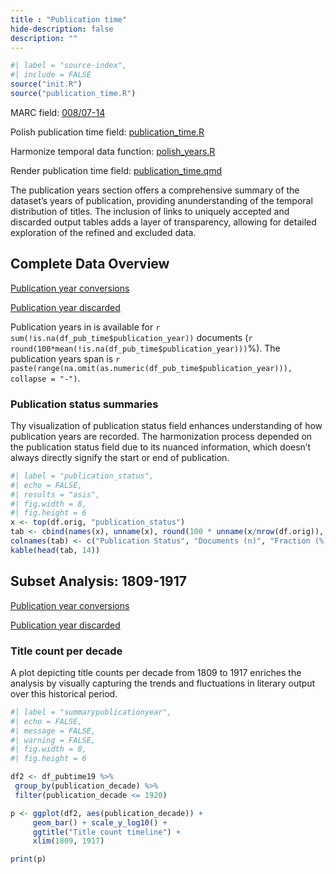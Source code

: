 ```yaml
---
title : "Publication time"
hide-description: false
description: ""
---
```


```r
#| label = "source-index",
#| include = FALSE
source("init.R")
source("publication_time.R")
```

MARC field: [008/07-14](https://www.loc.gov/marc/bibliographic/bd008.html)

Polish publication time field:
[publication_time.R](https://github.com/fennicahub/fennica/blob/master/inst/examples/publication_time.R)

Harmonize temporal data function:
[polish_years.R](https://github.com/fennicahub/fennica/blob/master/man/polish_years.Rd)

Render publication time field: 
[publication_time.qmd](https://github.com/fennicahub/fennica/blob/master/inst/examples/publication_time.qmd)



The publication years section offers a comprehensive summary of the dataset's years of publication, providing anunderstanding of the temporal distribution of titles. The inclusion of links to uniquely accepted and discarded output tables adds a layer of transparency, allowing for detailed exploration of the refined and excluded data.

## Complete Data Overview

[Publication year conversions](dataTable/data_table.html?path=../output.tables/publication_time_conversion.csv)

[Publication year discarded](dataTable/data_table.html?path=../output.tables/publication_time_discarded.csv)

Publication years in is available for `r sum(!is.na(df_pub_time$publication_year))` documents (`r round(100*mean(!is.na(df_pub_time$publication_year)))`%). The publication years span is `r paste(range(na.omit(as.numeric(df_pub_time$publication_year))), collapse = "-")`.

### Publication status summaries

Thу visualization of publication status field enhances understanding of how publication years are recorded. The harmonization process depended on the publication status field due to its nuanced information, which doesn't always directly signify the start or end of publication. 

```r
#| label = "publication_status",
#| echo = FALSE,
#| results = "asis",
#| fig.width = 8,
#| fig.height = 6
x <- top(df.orig, "publication_status")
tab <- cbind(names(x), unname(x), round(100 * unname(x/nrow(df.orig)), 1))
colnames(tab) <- c("Publication Status", "Documents (n)", "Fraction (%)")
kable(head(tab, 14))
```

## Subset Analysis: 1809-1917

[Publication year conversions](dataTable/data_table.html?path=../output.tables/publication_time_conversion_19.csv)

[Publication year discarded](dataTable/data_table.html?path=../output.tables/publication_time_discarded_19.csv)

### Title count per decade

A plot depicting title counts per decade from 1809 to 1917 enriches the analysis by visually capturing the trends and fluctuations in literary output over this historical period.

```r
#| label = "summarypublicationyear",
#| echo = FALSE,
#| message = FALSE,
#| warning = FALSE,
#| fig.width = 8,
#| fig.height = 6

df2 <- df_pubtime19 %>% 
 group_by(publication_decade) %>% 
 filter(publication_decade <= 1920) 

p <- ggplot(df2, aes(publication_decade)) +
     geom_bar() + scale_y_log10() +
     ggtitle("Title count timeline") +
     xlim(1809, 1917) 

print(p)

```
